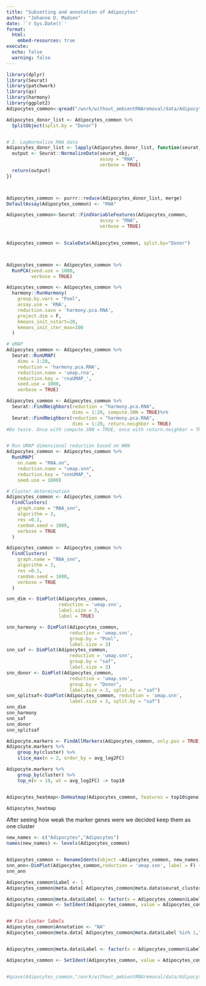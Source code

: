 ```yaml
---
title: "Subsetting and annotation of Adipocytes"
author: "Johanne D. Madsen"
date: '`r Sys.Date()`'
format:
  html:
    embed-resources: true
execute: 
  echo: false
  warning: false
---
```


```r

library(dplyr)
library(Seurat)
library(patchwork)
library(qs)
library(harmony)
library(ggplot2)
Adipocytes_common<-qread("/work/without_ambientRNAremoval/data/Adipocytes_common_clean.qs")

```

```r

Adipocytes_donor_list <- Adipocytes_common %>%
  SplitObject(split.by = "Donor")


# 2. LogNormalize RNA data
Adipocytes_donor_list <- lapply(Adipocytes_donor_list, function(seurat_obj){
  output <- Seurat::NormalizeData(seurat_obj,
                                  assay = "RNA",
                                  verbose = TRUE)
  return(output)
})



Adipocytes_common <- purrr::reduce(Adipocytes_donor_list, merge)
DefaultAssay(Adipocytes_common) <- "RNA"

Adipocytes_common<-Seurat::FindVariableFeatures(Adipocytes_common,
                                  assay = "RNA",
                                  verbose = TRUE)

 
Adipocytes_common <- ScaleData(Adipocytes_common, split.by="Donor")



Adipocytes_common <- Adipocytes_common %>%
  RunPCA(seed.use = 1000,
         verbose = TRUE)
```


```r
Adipocytes_common <- Adipocytes_common %>%
  harmony::RunHarmony(
    group.by.vars = "Pool",
    assay.use = 'RNA',
    reduction.save = 'harmony.pca.RNA',
    project.dim = F,
    kmeans_init_nstart=20,
    kmeans_init_iter_max=100
  )

# UMAP
Adipocytes_common <- Adipocytes_common %>%
  Seurat::RunUMAP(
    dims = 1:20,
    reduction = 'harmony.pca.RNA',
    reduction.name = 'umap.rna',
    reduction.key = 'rnaUMAP_',
    seed.use = 1000,
    verbose = TRUE)

```

```r
Adipocytes_common <- Adipocytes_common %>%
  Seurat::FindNeighbors(reduction = "harmony.pca.RNA",
                        dims = 1:20, compute.SNN = TRUE)%>% 
  Seurat::FindNeighbors(reduction = "harmony.pca.RNA",
                        dims = 1:20, return.neighbor = TRUE)
#Do twice. Once with compute.SNN = TRUE, once with return.neighbor = TRUE. Can't run both


# Run UMAP dimensional reduction based on WNN
Adipocytes_common <- Adipocytes_common %>%
  RunUMAP(
    nn.name = "RNA.nn",
    reduction.name = "umap.snn",
    reduction.key = "snnUMAP_",
    seed.use = 1000)

# Cluster determination
Adipocytes_common <- Adipocytes_common %>%
  FindClusters(
    graph.name = "RNA_snn",
    algorithm = 3,
    res =0.1,
    random.seed = 1000,
    verbose = TRUE
  )

Adipocytes_common <- Adipocytes_common %>%
  FindClusters(
    graph.name = "RNA_snn",
    algorithm = 3,
    res =0.1,
    random.seed = 1000,
    verbose = TRUE
  )

```


```r

snn_dim <- DimPlot(Adipocytes_common,
                   reduction = 'umap.snn',
                   label.size = 3,
                   label = TRUE)

snn_harmony <- DimPlot(Adipocytes_common,
                       reduction = 'umap.snn',
                       group.by = "Pool",
                       label.size = 3)
snn_saf <- DimPlot(Adipocytes_common,
                       reduction = 'umap.snn',
                       group.by = "saf",
                       label.size = 3)
snn_donor <- DimPlot(Adipocytes_common,
                       reduction = 'umap.snn',
                       group.by = "Donor",
                       label.size = 3, split.by = "saf")
snn_splitsaf<-DimPlot(Adipocytes_common, reduction = 'umap.snn',
                       label.size = 3, split.by = "saf")
snn_dim 
snn_harmony
snn_saf
snn_donor
snn_splitsaf
```


```r

Adipocyte.markers <- FindAllMarkers(Adipocytes_common, only.pos = TRUE, min.pct = 0.25, logfc.threshold = 0.25)
Adipocyte.markers %>%
    group_by(cluster) %>%
    slice_max(n = 2, order_by = avg_log2FC)

Adipocyte.markers %>%
    group_by(cluster) %>%
    top_n(n = 10, wt = avg_log2FC) -> top10


Adipocytes_heatmap<-DoHeatmap(Adipocytes_common, features = top10$gene) + NoLegend()

Adipocytes_heatmap
```

After seeing how weak the marker genes were we decided keep them as one cluster
```r
new_names <- c("Adipocytes","Adipocytes")
names(new_names) <- levels(Adipocytes_common)


Adipocytes_common <- RenameIdents(object =Adipocytes_common, new_names)
snn_ann<-DimPlot(Adipocytes_common,reduction = 'umap.snn', label = F) + NoLegend()
snn_ann

```





```r
Adipocytes_common$Label <- 1
Adipocytes_common@meta.data[ Adipocytes_common@meta.data$seurat_clusters == "0","Label"] <- 1 

Adipocytes_common@meta.data$Label <- factor(x = Adipocytes_common$Label, levels = c("1"))
Adipocytes_common <- SetIdent(Adipocytes_common, value = Adipocytes_common$Label) #Sets the identity class value for cells


## Fix cluster labels
Adipocytes_common$Annotation <- "NA"
Adipocytes_common@meta.data[ Adipocytes_common@meta.data$Label %in% 1,"Annotation"] <- "Adipocytes" 


Adipocytes_common@meta.data$Label <- factor(x = Adipocytes_common$Label, levels = c("Adipocytes"))

Adipocytes_common <- SetIdent(Adipocytes_common, value = Adipocytes_common$Annotation) #Sets the identity class value for cells



```

```r
#qsave(Adipocytes_common,"/work/without_ambientRNAremoval/data/Adipocytes_common_Annotated.qs")


```
